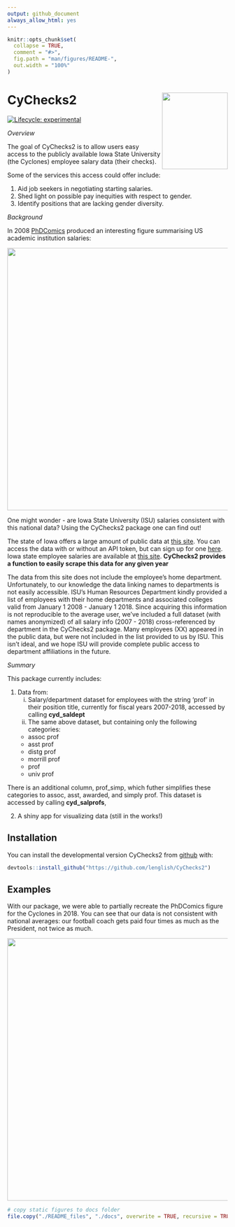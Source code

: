 ```yaml
---
output: github_document
always_allow_html: yes
---
```


<!-- README.md is generated from README.Rmd. Please edit that file -->

```r
knitr::opts_chunk$set(
  collapse = TRUE,
  comment = "#>",
  fig.path = "man/figures/README-",
  out.width = "100%"
)
```
# CyChecks2 <img align="right" width="150" height="175" src="README_files/static-figures/hexsticker.png">

<!-- badges: start -->
[![Lifecycle: experimental](https://img.shields.io/badge/lifecycle-experimental-orange.svg)](https://www.tidyverse.org/lifecycle/#experimental)
<!-- badges: end -->

*Overview*

The goal of CyChecks2 is to allow users easy access to the publicly available Iowa State University (the Cyclones) employee salary data (their checks). 

Some of the services this access could offer include:

1. Aid job seekers in negotiating starting salaries.
2. Shed light on possible pay inequities with respect to gender.
3. Identify positions that are lacking gender diversity.

*Background*

In 2008 [PhDComics](http://phdcomics.com/comics/archive.php?comicid=1086) produced an interesting figure summarising US academic institution salaries:

<img align="center" width="600" src="README_files/static-figures/phdcomics.gif">

One might wonder - are Iowa State University (ISU) salaries consistent with this national data? Using the CyChecks2 package one can find out!

The state of Iowa offers a large amount of public data at [this site](https://data.iowa.gov/). You can access the data with or without an API token, but can sign up for one [here](https://dev.socrata.com/foundry/data.iowa.gov/s3p7-wy6w). 
Iowa state employee salaries are available at [this site](https://data.iowa.gov/State-Finances/State-of-Iowa-Salary-Book/s3p7-wy6w). **CyChecks2 provides a function to easily scrape this data for any given year** 

The data from this site does not include the employee's home department. Unfortunately, to our knowledge the data linking names to departments is not easily accessible. ISU's Human Resources Department kindly provided a list of employees with their home departments and associated colleges valid from January 1 2008 - January 1 2018. Since acquiring this information is not reproducible to the average user, we've included a full dataset (with names anonymized) of all salary info (2007 - 2018) cross-referenced by department in the CyChecks2 package. Many employees (XX) appeared in the public data, but were not included in the list provided to us by ISU. This isn't ideal, and we hope ISU will provide complete public access to department affiliations in the future. 

*Summary*

This package currently includes:

1. Data from:
    (i) Salary/department dataset for employees with the string 'prof' in their position title, currently for fiscal years 2007-2018, accessed by calling **cyd_saldept**
    (ii) The same above dataset, but containing only the following categories:
    - assoc prof
    - asst prof
    - distg prof
    - morrill prof
    - prof
    - univ prof

  There is an additional column, prof_simp, which futher simplifies these categories to assoc, asst, awarded, and simply prof. This dataset is accessed by calling **cyd_salprofs**,
    
2. A shiny app for visualizing data (still in the works!)

## Installation

You can install the developmental version CyChecks2 from [github](https://CRAN.R-project.org) with:

``` r
devtools::install_github("https://github.com/lenglish/CyChecks2")
```

## Examples


With our package, we were able to partially recreate the PhDComics figure for the Cyclones in 2018. You can see that our data is not consistent with national averages: our football coach gets paid four times as much as the President, not twice as much. 

<img align="center" width="600" src="README_files/static-figures/CyChecks-comic.png">



```r
# copy static figures to docs folder
file.copy("./README_files", "./docs", overwrite = TRUE, recursive = TRUE)
```
